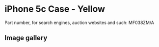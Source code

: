 
# iPhone 5c Case - Yellow

Part number, for search engines, auction websites and such: MF038ZM/A

## Image gallery

<div style={{ width: "768px" }}>
  <GalleryComponent
    images={[
      {
        original: "/everysource/MF038.webp",
        thumbnail: "/everypreview/MF038.webp",
      },
      {
        original: "/everysource/MF038_AV1_WHITE.webp",
        thumbnail: "/everypreview/MF038_AV1_WHITE.webp",
      },
      {
        original: "/everysource/MF038_AV2.webp",
        thumbnail: "/everypreview/MF038_AV2.webp",
      }
    ]}
  />
</div>